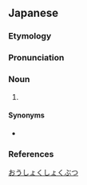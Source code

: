 ==Japanese==
{{wikipedia|lang=ja}}
{{ja-kanjitab|おう|しょく|しょく|ぶつ|yomi=o}}

===Etymology===
{{affix|sort=おうしょくしょくぶつ|ja|黄色|tr1=ōshoku|t1=yellow|植物|tr2=shokubutsu|t2=plant}}

===Pronunciation===
{{ja-pron|yomi=o|おうしょく しょくぶつ|acc=6|acc_ref=DJR}}

===Noun===
{{ja-noun|おうしょく しょくぶつ|hhira=わうしよくしよくぶつ}}

# {{l|mul|Chrysophyta}}

====Synonyms====
* {{ja-r|黄金色植物|おうごんしょく しょくぶつ}}

===References===
<references/>

[[Category:ja:Algae|おうしょくしょくぶつ]]